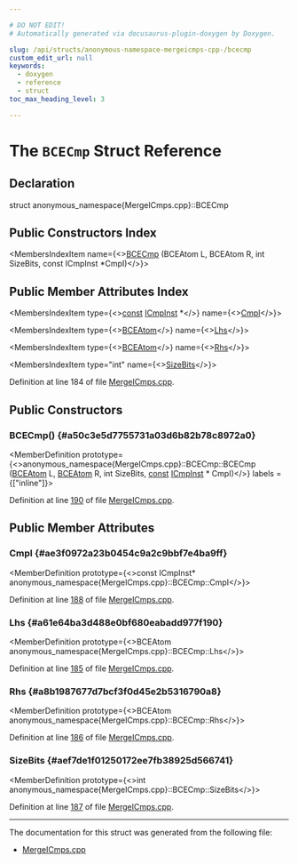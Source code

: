 ```yaml
---

# DO NOT EDIT!
# Automatically generated via docusaurus-plugin-doxygen by Doxygen.

slug: /api/structs/anonymous-namespace-mergeicmps-cpp-/bcecmp
custom_edit_url: null
keywords:
  - doxygen
  - reference
  - struct
toc_max_heading_level: 3

---
```





# The `BCECmp` Struct Reference

<DoxygenPage pluginConfig={pluginConfig}>



## Declaration

<CodeBlock>struct anonymous_namespace{MergeICmps.cpp}::BCECmp</CodeBlock>

## Public Constructors Index

<MembersIndex>

<MembersIndexItem
  name={<><a href="#a50c3e5d7755731a03d6b82b78c8972a0">BCECmp</a> (BCEAtom L, BCEAtom R, int SizeBits, const ICmpInst &#42;CmpI)</>}>
</MembersIndexItem>

</MembersIndex>

## Public Member Attributes Index

<MembersIndex>

<MembersIndexItem
  type={<><a href="/docs/api/files/lib/lib/target/lib/target/aarch64/aarch64promoteconstant-cpp/#a90f8350fecae261c25be85d38b451bff">const</a> <a href="/docs/api/classes/llvm/icmpinst">ICmpInst</a> &#42;</>}
  name={<><a href="#ae3f0972a23b0454c9a2c9bbf7e4ba9ff">CmpI</a></>}>
</MembersIndexItem>

<MembersIndexItem
  type={<><a href="/docs/api/structs/anonymous-namespace-mergeicmps-cpp-/bceatom">BCEAtom</a></>}
  name={<><a href="#a61e64ba3d488e0bf680eabadd977f190">Lhs</a></>}>
</MembersIndexItem>

<MembersIndexItem
  type={<><a href="/docs/api/structs/anonymous-namespace-mergeicmps-cpp-/bceatom">BCEAtom</a></>}
  name={<><a href="#a8b1987677d7bcf3f0d45e2b5316790a8">Rhs</a></>}>
</MembersIndexItem>

<MembersIndexItem
  type="int"
  name={<><a href="#aef7de1f01250172ee7fb38925d566741">SizeBits</a></>}>
</MembersIndexItem>

</MembersIndex>


Definition at line 184 of file <a href="/docs/api/files/lib/lib/transforms/lib/transforms/scalar/mergeicmps-cpp">MergeICmps.cpp</a>.

<SectionDefinition>

## Public Constructors

### BCECmp() {#a50c3e5d7755731a03d6b82b78c8972a0}

<MemberDefinition
  prototype={<>anonymous&#95;namespace&#123;MergeICmps.cpp&#125;::BCECmp::BCECmp (<a href="/docs/api/structs/anonymous-namespace-mergeicmps-cpp-/bceatom">BCEAtom</a> L, <a href="/docs/api/structs/anonymous-namespace-mergeicmps-cpp-/bceatom">BCEAtom</a> R, int SizeBits, <a href="/docs/api/files/lib/lib/target/lib/target/aarch64/aarch64promoteconstant-cpp/#a90f8350fecae261c25be85d38b451bff">const</a> <a href="/docs/api/classes/llvm/icmpinst">ICmpInst</a> &#42; CmpI)</>}
  labels = {["inline"]}>

Definition at line <a href="/docs/api/files/lib/lib/transforms/lib/transforms/scalar/mergeicmps-cpp/#l00190">190</a> of file <a href="/docs/api/files/lib/lib/transforms/lib/transforms/scalar/mergeicmps-cpp">MergeICmps.cpp</a>.
</MemberDefinition>

</SectionDefinition>

<SectionDefinition>

## Public Member Attributes

### CmpI {#ae3f0972a23b0454c9a2c9bbf7e4ba9ff}

<MemberDefinition
  prototype={<>const ICmpInst&#42; anonymous&#95;namespace&#123;MergeICmps.cpp&#125;::BCECmp::CmpI</>}>

Definition at line <a href="/docs/api/files/lib/lib/transforms/lib/transforms/scalar/mergeicmps-cpp/#l00188">188</a> of file <a href="/docs/api/files/lib/lib/transforms/lib/transforms/scalar/mergeicmps-cpp">MergeICmps.cpp</a>.
</MemberDefinition>

### Lhs {#a61e64ba3d488e0bf680eabadd977f190}

<MemberDefinition
  prototype={<>BCEAtom anonymous&#95;namespace&#123;MergeICmps.cpp&#125;::BCECmp::Lhs</>}>

Definition at line <a href="/docs/api/files/lib/lib/transforms/lib/transforms/scalar/mergeicmps-cpp/#l00185">185</a> of file <a href="/docs/api/files/lib/lib/transforms/lib/transforms/scalar/mergeicmps-cpp">MergeICmps.cpp</a>.
</MemberDefinition>

### Rhs {#a8b1987677d7bcf3f0d45e2b5316790a8}

<MemberDefinition
  prototype={<>BCEAtom anonymous&#95;namespace&#123;MergeICmps.cpp&#125;::BCECmp::Rhs</>}>

Definition at line <a href="/docs/api/files/lib/lib/transforms/lib/transforms/scalar/mergeicmps-cpp/#l00186">186</a> of file <a href="/docs/api/files/lib/lib/transforms/lib/transforms/scalar/mergeicmps-cpp">MergeICmps.cpp</a>.
</MemberDefinition>

### SizeBits {#aef7de1f01250172ee7fb38925d566741}

<MemberDefinition
  prototype={<>int anonymous&#95;namespace&#123;MergeICmps.cpp&#125;::BCECmp::SizeBits</>}>

Definition at line <a href="/docs/api/files/lib/lib/transforms/lib/transforms/scalar/mergeicmps-cpp/#l00187">187</a> of file <a href="/docs/api/files/lib/lib/transforms/lib/transforms/scalar/mergeicmps-cpp">MergeICmps.cpp</a>.
</MemberDefinition>

</SectionDefinition>

<hr/>

The documentation for this struct was generated from the following file:

<ul>
<li><a href="/docs/api/files/lib/lib/transforms/lib/transforms/scalar/mergeicmps-cpp">MergeICmps.cpp</a></li>
</ul>

</DoxygenPage>

